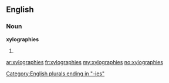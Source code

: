 ==English==

===Noun===
'''xylographies'''

# {{plural of|[[xylography]]}}

[[Category:English plurals ending in "-ies"]]

[[ar:xylographies]]
[[fr:xylographies]]
[[my:xylographies]]
[[no:xylographies]]